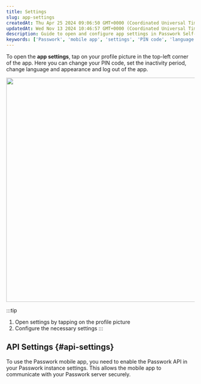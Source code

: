 ```yaml
---
title: Settings
slug: app-settings
createdAt: Thu Apr 25 2024 09:06:50 GMT+0000 (Coordinated Universal Time)
updatedAt: Wed Nov 13 2024 10:46:57 GMT+0000 (Coordinated Universal Time)
description: Guide to open and configure app settings in Passwork Self-hosted mobile app.
keywords: ['Passwork', 'mobile app', 'settings', 'PIN code', 'language', 'appearance']
---
```


To open the **app settings**, tap on your profile picture in the top-left corner of the app. Here you can change your PIN code, set the inactivity period, change language and appearance and log out of the app.

<div style={{ textAlign: 'center' }}>
  <img
    src="/img/assets/QKZtfOnnubSbfN3D1EPqb-z_OMamnfpNw00yfoibLj--20240916-154340.png"
    width="600"
    style={{ display: 'block', margin: '0 auto' }}
  />
</div>

:::tip
1. Open settings by tapping on the profile picture
2. Configure the necessary settings
:::

## API Settings {#api-settings}

To use the Passwork mobile app, you need to enable the Passwork API in your Passwork instance settings. This allows the mobile app to communicate with your Passwork server securely.
